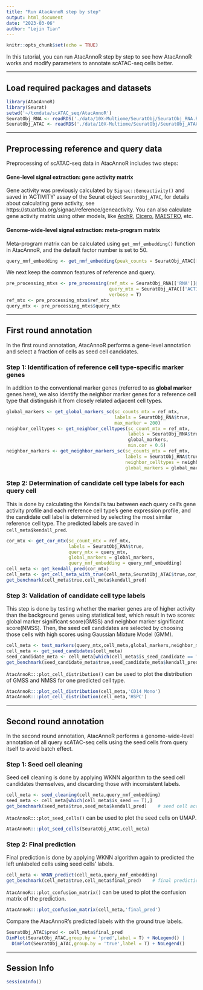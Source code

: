 ```yaml
---
title: "Run AtacAnnoR step by step"
output: html_document
date: "2023-03-06"
author: "Lejin Tian"
---
```


```r
knitr::opts_chunk$set(echo = TRUE)
```


In this tutorial, you can run AtacAnnoR step by step to see how AtacAnnoR works and modify parameters to annotate scATAC-seq cells better.

----

## Load required packages and datasets

```r
library(AtacAnnoR)
library(Seurat)
setwd('~/txmdata/scATAC_seq/AtacAnnoR')
SeuratObj_RNA <- readRDS('./data/10X-Multiome/SeuratObj/SeuratObj_RNA.RDS')    # reference
SeuratObj_ATAC <- readRDS('./data/10X-Multiome/SeuratObj/SeuratObj_ATAC.RDS')    # query
```

----


## Preprocessing reference and query data

Preprocessing of scATAC-seq data in AtacAnnoR includes two steps:

#### Gene-level signal extraction: gene activity matrix

Gene activity was previously calculated by `Signac::Geneactivity()` and saved in 'ACTIVITY' assay of the Seurat object `SeuratObj_ATAC`, for details about calculating gene activity, see https://stuartlab.org/signac/reference/geneactivity. You can also calculate gene activity matrix using other models, like [ArchR](https://www.archrproject.com/bookdown/calculating-gene-scores-in-archr.html), [Cicero](https://cole-trapnell-lab.github.io/cicero-release/docs_m3/#cicero-gene-activity-scores), [MAESTRO](https://baigal628.github.io/MAESTRO_documentation/scatac_stepbystep.html), etc.

#### Genome-wide-level signal extraction: meta-program matrix

Meta-program matrix can be calculated using `get_nmf_embedding()` function in AtacAnnoR, and the default factor number is set to 50.

```r
query_nmf_embedding <- get_nmf_embedding(peak_counts = SeuratObj_ATAC[['ACTIVITY']]@counts,n_factors = 50)
```

We next keep the common features of reference and query.

```r
pre_processing_mtxs <- pre_processing(ref_mtx = SeuratObj_RNA[['RNA']]@counts,
                                      query_mtx = SeuratObj_ATAC[['ACTIVITY']]@counts,
                                      verbose = T)
ref_mtx <- pre_processing_mtxs$ref_mtx
query_mtx <- pre_processing_mtxs$query_mtx
```



----


## First round annotation

In the first round annotation, AtacAnnoR performs a gene-level annotation and select a fraction of cells as seed cell candidates.

### Step 1: Identification of reference cell type-specific marker genes

In addition to the conventional marker genes (referred to as **global marker** genes here), we also identify the neighbor marker genes for a reference cell type that distinguish it from closely related adjacent cell types. 


```r
global_markers <- get_global_markers_sc(sc_counts_mtx = ref_mtx,
                                        labels = SeuratObj_RNA$true,
                                        max_marker = 200)
neighbor_celltypes <- get_neighbor_celltypes(sc_count_mtx = ref_mtx,
                                             labels = SeuratObj_RNA$true,
                                             global_markers,
                                             min.cor = 0.6)
neighbor_markers <- get_neighbor_markers_sc(sc_counts_mtx = ref_mtx,
                                            labels = SeuratObj_RNA$true,
                                            neighbor_celltypes = neighbor_celltypes,
                                            global_markers = global_markers)
```


### Step 2: Determination of candidate cell type labels for each query cell 

This is done by calculating the Kendall's tau between each query cell's gene activity profile and each reference cell type's gene expression profile, and the candidate cell label is determined by selecting the most similar reference cell type. The predicted labels are saved in `cell_meta$kendall_pred`.

```r
cor_mtx <- get_cor_mtx(sc_count_mtx = ref_mtx,
                       labels = SeuratObj_RNA$true,
                       query_mtx = query_mtx,
                       global_markers = global_markers,
                       query_nmf_embedding = query_nmf_embedding)
cell_meta <- get_kendall_pred(cor_mtx)
cell_meta <- get_cell_meta_with_true(cell_meta,SeuratObj_ATAC$true,cor_mtx)    # add the true label column 
get_benchmark(cell_meta$true,cell_meta$kendall_pred)
```


### Step 3: Validation of candidate cell type labels  

This step is done by testing whether the marker genes are of higher activity than the background genes using statistical test, which result in two scores: global marker significant score(GMSS) and neighbor marker significant score(NMSS). Then, the seed cell candidates are selected by choosing those cells with high scores using Gaussian Mixture Model (GMM).


```r
cell_meta <- test_markers(query_mtx,cell_meta,global_markers,neighbor_markers,threads = 10,verbose = T)
cell_meta <- get_seed_candidates(cell_meta)
seed_candidate_meta <- cell_meta[which(cell_meta$is_seed_candidate == T),]
get_benchmark(seed_candidate_meta$true,seed_candidate_meta$kendall_pred)    # seed cell candidates accuracy
```


`AtacAnnoR:::plot_cell_distribution()` can be used to plot the distribution of GMSS and NMSS for one predicted cell type.

```r
AtacAnnoR:::plot_cell_distribution(cell_meta,'CD14 Mono')
AtacAnnoR:::plot_cell_distribution(cell_meta,'HSPC')
```

----


## Second round annotation

In the second round annotation, AtacAnnoR performs a genome-wide-level annotation of all query scATAC-seq cells using the seed cells from query itself to avoid batch effect.


### Step 1: Seed cell cleaning

Seed cell cleaning is done by applying WKNN algorithm to the seed cell candidates themselves, and discarding those with inconsistent labels.


```r
cell_meta <- seed_cleaning(cell_meta,query_nmf_embedding)
seed_meta <- cell_meta[which(cell_meta$is_seed == T),]
get_benchmark(seed_meta$true,seed_meta$kendall_pred)    # seed cell accuracy
```

`AtacAnnoR:::plot_seed_cells()` can be used to plot the seed cells on UMAP.

```r
AtacAnnoR:::plot_seed_cells(SeuratObj_ATAC,cell_meta)
```

### Step 2: Final prediction

Final prediction is done by applying WKNN algorithm again to predicted the left unlabeled cells using seed cells' labels.


```r
cell_meta <- WKNN_predict(cell_meta,query_nmf_embedding)
get_benchmark(cell_meta$true,cell_meta$final_pred)    # final predictions accuracy
```

`AtacAnnoR:::plot_confusion_matrix()` can be used to plot the confusion matrix of the prediction.

```r
AtacAnnoR:::plot_confusion_matrix(cell_meta,'final_pred')
```


Compare the AtacAnnoR's predicted labels with the ground true labels.

```r
SeuratObj_ATAC$pred <- cell_meta$final_pred
DimPlot(SeuratObj_ATAC,group.by = 'pred',label = T) + NoLegend() | 
  DimPlot(SeuratObj_ATAC,group.by = 'true',label = T) + NoLegend()
```

----

## Session Info

```r
sessionInfo()
```





